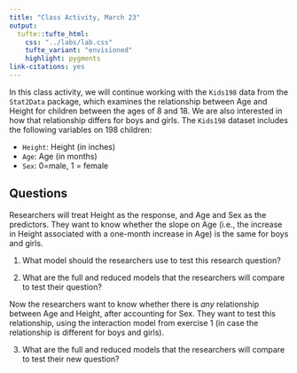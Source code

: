 ```yaml
---
title: "Class Activity, March 23"
output: 
  tufte::tufte_html:
    css: "../labs/lab.css"
    tufte_variant: "envisioned"
    highlight: pygments
link-citations: yes
---
```


In this class activity, we will continue working with the `Kids198` data from the `Stat2Data` package, which examines the relationship between Age and Height for children between the ages of 8 and 18. We are also interested in how that relationship differs for boys and girls. The `Kids198` dataset includes the following variables on 198 children:

* `Height`: Height (in inches)
* `Age`: Age (in months)
* `Sex`: 0=male, 1 = female

## Questions

Researchers will treat Height as the response, and Age and Sex as the predictors. They want to know whether the slope on Age (i.e., the increase in Height associated with a one-month increase in Age) is the same for boys and girls.

1. What model should the researchers use to test this research question?

2. What are the full and reduced models that the researchers will compare to test their question?

Now the researchers want to know whether there is *any* relationship between Age and Height, after accounting for Sex. They want to test this relationship, using the interaction model from exercise 1 (in case the relationship is different for boys and girls).

3. What are the full and reduced models that the researchers will compare to test their new question?
